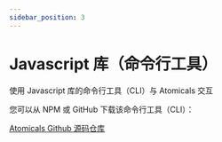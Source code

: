 ---
sidebar_position: 3
---

# Javascript 库（命令行工具）

使用 Javascript 库的命令行工具（CLI）与 Atomicals 交互

您可以从 NPM 或 GitHub 下载该命令行工具（CLI）：

[Atomicals Github 源码仓库](https://github.com/atomicals/atomicals-js)
